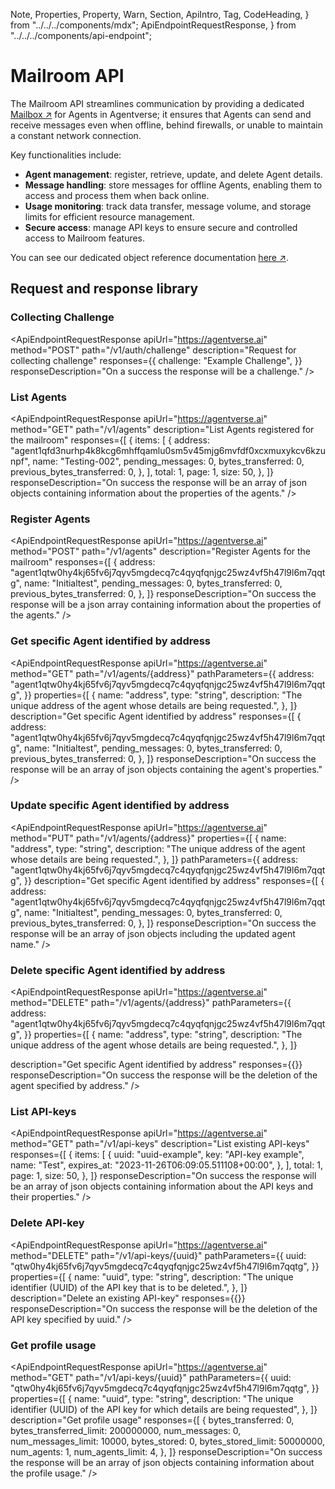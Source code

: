   Note,
  Properties,
  Property,
  Warn,
  Section,
  ApiIntro,
  Tag,
  CodeHeading,
} from "../../../components/mdx";
  ApiEndpointRequestResponse,
} from "../../../components/api-endpoint";

# Mailroom API

<div className="nx-text-fetch-content">

  The Mailroom API streamlines communication by providing a dedicated [Mailbox ↗️](/guides/agents/intermediate/mailbox) for Agents in Agentverse; it ensures that Agents can send and receive messages even when offline, behind firewalls, or unable to maintain a constant network connection.

Key functionalities include:

- **Agent management**: register, retrieve, update, and delete Agent details.
- **Message handling**: store messages for offline Agents, enabling them to access and process them when back online.
- **Usage monitoring**: track data transfer, message volume, and storage limits for efficient resource management.
- **Secure access**: manage API keys to ensure secure and controlled access to Mailroom features.

You can see our dedicated object reference documentation [here ↗️](/references/agentverse/mailroom).
</div>

## Request and response library

### Collecting Challenge

<ApiEndpointRequestResponse
  apiUrl="https://agentverse.ai"
  method="POST"
  path="/v1/auth/challenge"
  description="Request for collecting challenge"
  responses={{
    challenge: "Example Challenge",
  }}
  responseDescription="On a success the response will be a challenge."
/>

### List Agents

<ApiEndpointRequestResponse
  apiUrl="https://agentverse.ai"
  method="GET"
  path="/v1/agents"
  description="List Agents registered for the mailroom"
  responses={[
    {
      items: [
        {
          address:
            "agent1qfd3nurhp4k8kcg6mhffqamlu0sm5v45mjg6mvfdf0xcxmuxykcv6kzunpf",
          name: "Testing-002",
          pending_messages: 0,
          bytes_transferred: 0,
          previous_bytes_transferred: 0,
        },
      ],
      total: 1,
      page: 1,
      size: 50,
    },
  ]}
  responseDescription="On success the response will be an array of json objects containing information about the properties of the agents."
/>

### Register Agents

<ApiEndpointRequestResponse
  apiUrl="https://agentverse.ai"
  method="POST"
  path="/v1/agents"
  description="Register Agents for the mailroom"
  responses={[
    {
      address:
        "agent1qtw0hy4kj65fv6j7qyv5mgdecq7c4qyqfqnjgc25wz4vf5h47l9l6m7qqtg",
      name: "Initialtest",
      pending_messages: 0,
      bytes_transferred: 0,
      previous_bytes_transferred: 0,
    },
  ]}
  responseDescription="On success the response will be a json array containing information about the properties of the agents."
/>

### Get specific Agent identified by address

<ApiEndpointRequestResponse
  apiUrl="https://agentverse.ai"
  method="GET"
  path="/v1/agents/{address}"
  pathParameters={{
    address:
        "agent1qtw0hy4kj65fv6j7qyv5mgdecq7c4qyqfqnjgc25wz4vf5h47l9l6m7qqtg",
  }}
   properties={[
    {
      name: "address",
      type: "string",
      description:
        "The unique address of the agent whose details are being requested.",
    },
  ]}
  description="Get specific Agent identified by address"
  responses={[
    {
      address:
        "agent1qtw0hy4kj65fv6j7qyv5mgdecq7c4qyqfqnjgc25wz4vf5h47l9l6m7qqtg",
      name: "Initialtest",
      pending_messages: 0,
      bytes_transferred: 0,
      previous_bytes_transferred: 0,
    },
  ]}
  responseDescription="On success the response will be an array of json objects containing the agent's properties."
/>

### Update specific Agent identified by address

<ApiEndpointRequestResponse
  apiUrl="https://agentverse.ai"
  method="PUT"
  path="/v1/agents/{address}"
  properties={[
    {
      name: "address",
      type: "string",
      description:
        "The unique address of the agent whose details are being requested.",
    },
  ]}
  pathParameters={{
    address:
        "agent1qtw0hy4kj65fv6j7qyv5mgdecq7c4qyqfqnjgc25wz4vf5h47l9l6m7qqtg",
  }}
  description="Get specific Agent identified by address"
  responses={[
    {
      address:
        "agent1qtw0hy4kj65fv6j7qyv5mgdecq7c4qyqfqnjgc25wz4vf5h47l9l6m7qqtg",
      name: "Initialtest",
      pending_messages: 0,
      bytes_transferred: 0,
      previous_bytes_transferred: 0,
    },
  ]}
  responseDescription="On success the response will be an array of json objects including the updated agent name."
/>

### Delete specific Agent identified by address

<ApiEndpointRequestResponse
  apiUrl="https://agentverse.ai"
  method="DELETE"
  path="/v1/agents/{address}"
  pathParameters={{
    address:
        "agent1qtw0hy4kj65fv6j7qyv5mgdecq7c4qyqfqnjgc25wz4vf5h47l9l6m7qqtg",
  }}
    properties={[
    {
      name: "address",
      type: "string",
      description:
        "The unique address of the agent whose details are being requested.",
    },
  ]}

  description="Get specific Agent identified by address"
  responses={{}}
  responseDescription="On success the response will be the deletion of the agent specified by address."
/>

### List API-keys

<ApiEndpointRequestResponse
  apiUrl="https://agentverse.ai"
  method="GET"
  path="/v1/api-keys"
  description="List existing API-keys"
  responses={[
    {
      items: [
        {
          uuid: "uuid-example",
          key: "API-key example",
          name: "Test",
          expires_at: "2023-11-26T06:09:05.511108+00:00",
        },
      ],
      total: 1,
      page: 1,
      size: 50,
    },
  ]}
  responseDescription="On success the response will be an array of json objects containing information about the API keys and their properties."
/>

### Delete API-key

<ApiEndpointRequestResponse
  apiUrl="https://agentverse.ai"
  method="DELETE"
  path="/v1/api-keys/{uuid}"
  pathParameters={{
    uuid:
        "qtw0hy4kj65fv6j7qyv5mgdecq7c4qyqfqnjgc25wz4vf5h47l9l6m7qqtg",
  }}
   properties={[
    {
      name: "uuid",
      type: "string",
      description:
        "The unique identifier (UUID) of the API key that is to be deleted.",
    },
  ]}
  description="Delete an existing API-key"
  responses={{}}
  responseDescription="On success the response will be the deletion of the API key specified by uuid."
/>

### Get profile usage

<ApiEndpointRequestResponse
  apiUrl="https://agentverse.ai"
  method="GET"
  path="/v1/api-keys/{uuid}"
  pathParameters={{
    uuid:
        "qtw0hy4kj65fv6j7qyv5mgdecq7c4qyqfqnjgc25wz4vf5h47l9l6m7qqtg",
  }}
   properties={[
    {
      name: "uuid",
      type: "string",
      description:
        "The unique identifier (UUID) of the API key for which details are being requested",
    },
  ]}
  description="Get profile usage"
  responses={[
    {
      bytes_transferred: 0,
      bytes_transferred_limit: 200000000,
      num_messages: 0,
      num_messages_limit: 10000,
      bytes_stored: 0,
      bytes_stored_limit: 50000000,
      num_agents: 1,
      num_agents_limit: 4,
    },
  ]}
  responseDescription="On success the response will be an array of json objects containing information about the profile usage."
/>

